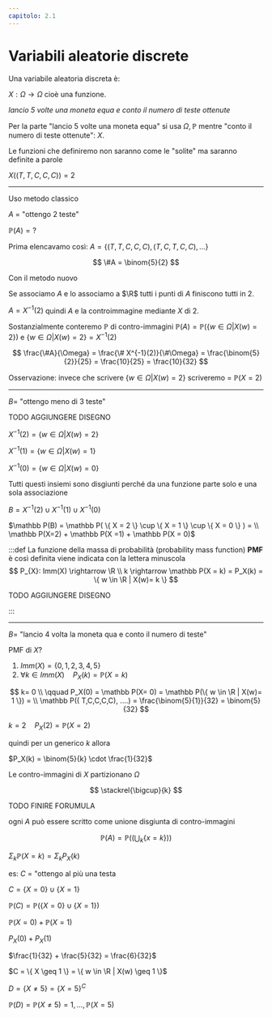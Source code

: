 ```yaml
---
capitolo: 2.1
---
```


# Variabili aleatorie discrete

Una variabile aleatoria discreta è:

$X: \Omega \rightarrow \Omega$ cioè una funzione.

_lancio 5 volte una moneta equa e conto il numero di teste ottenute_

Per la parte "lancio 5 volte una moneta equa" si usa $\Omega ,\mathbb P$ mentre "conto il numero di teste ottenute": $X$.

Le funzioni che definiremo non saranno come le "solite" ma saranno definite a parole

$X((T,T,C,C,C)) = 2$

---
Uso metodo classico

$A$ = "ottengo 2 teste"

$\mathbb P(A) = ?$

Prima elencavamo così: $A = \{ (T,T,C,C,C), (T,C,T,C,C), ... \}$

$$
\#A = \binom{5}{2}
$$

Con il metodo nuovo

Se associamo $A$ e lo associamo a $\R$ tutti i punti di $A$ finiscono tutti in $2$.

$A = X^{-1}(2)$ quindi $A$ e la controimmagine mediante $X$ di $2$.

Sostanzialmente conteremo $\mathbb P$ di contro-immagini $\mathbb P(A) = \mathbb P(\{ w \in \Omega | X(w)= 2 \})$ e $\{ w \in \Omega | X(w)= 2 \} = X^{-1}(2)$

$$
\frac{\#A}{\Omega} = \frac{\# X^{-1}(2)}{\#\Omega} = \frac{\binom{5}{2}}{25} = \frac{10}{25} = \frac{10}{32}
$$

Osservazione: invece che scrivere $\{ w \in \Omega | X(w)= 2 \}$ scriveremo = $\mathbb P(X = 2)$

---

$B =$ "ottengo meno di 3 teste"

TODO AGGIUNGERE DISEGNO

$X^{-1}(2) = \{ w \in \Omega | X(w)= 2 \}$

$X^{-1}(1) = \{ w \in \Omega | X(w)= 1 \}$

$X^{-1}(0) = \{ w \in \Omega | X(w)= 0 \}$

Tutti questi insiemi sono disgiunti perché da una funzione parte solo e una sola associazione

$B = X^{-1}(2) \cup X^{-1}(1) \cup X^{-1}(0)$

$\mathbb P(B) = \mathbb P( \{ X = 2 \} \cup \{ X = 1 \} \cup \{ X = 0 \}    ) = \\ \mathbb P(X=2) + \mathbb P(X =1) + \mathbb P(X = 0)$

:::def
La funzione della massa di probabilità (probability mass function) **PMF** è così definita viene indicata con la lettera minuscola
$$
P_{X}: Imm(X) \rightarrow \R \\
k \rightarrow \mathbb P(X = k) = P_X(k) = \{ w \in \R | X(w)= k \}
$$

TODO AGGIUNGERE DISEGNO

:::

---

$B =$ "lancio 4 volta la moneta qua e conto il numero di teste"

PMF di $X$?

1. $Imm(X) = \{ 0,1,2,3,4,5 \}$
2. $\forall k \in Imm(X) \quad P_X(k)= \mathbb P(X=k)$

$$
k= 0 \\ \qquad P_X(0) = \mathbb P(X= 0) = \mathbb P(\{ w \in \R | X(w)= 1 \}) = \\ \mathbb P(( T,C,C,C,C), ....) = \frac{\binom{5}{1}}{32} = \binom{5}{32}
$$

$k= 2 \quad P_X(2) = \mathbb P(X=2)$

quindi per un generico $k$ allora

$P_X(k) = \binom{5}{k} \cdot \frac{1}{32}$

Le contro-immagini di $X$ partizionano $\Omega$

$$
\stackrel{\bigcup}{k}
$$

TODO FINIRE FORUMULA

ogni $A$ può essere scritto come unione disgiunta di contro-immagini

$$
\mathbb P(A) = \mathbb P((\bigcup_{k}\{ x =k \}))
$$

$\Sigma_k \mathbb P(X = k) = \Sigma_k P_X(k)$

es: $C$ = "ottengo al più una testa

$C = \{ X = 0 \} \cup \{ X = 1 \}$

$\mathbb P(C) = \mathbb P(\{ X = 0 \} \cup \{ X = 1 \})$

$\mathbb P(X = 0) + \mathbb P(X = 1)$

$P_X(0) + P_X(1)$

$\frac{1}{32} + \frac{5}{32} = \frac{6}{32}$

$C = \{ X  \geq 1 \} = \{ w \in \R | X(w) \geq 1 \}$

$D = \{ X \neq 5 \} = \{ X = 5 \}^C$

$\mathbb P(D) = \mathbb P(X \neq 5) = 1, ..., \mathbb P(X =5)$
